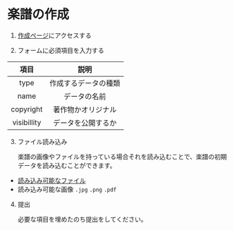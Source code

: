 # 楽譜の作成

1. [作成ページ](/new)にアクセスする

2. フォームに必須項目を入力する

|    項目     |         説明         |
| :---------: | :------------------: |
|    type     | 作成するデータの種類 |
|    name     |     データの名前     |
|  copyright  |  著作物かオリジナル  |
| visibillity |  データを公開するか  |

3. ファイル読み込み

   楽譜の画像やファイルを持っている場合それを読み込むことで、楽譜の初期データを読み込むことができます。

- [読み込み可能なファイル](https://www.alphatab.net/docs/introduction#the-file-importers)
- 読み込み可能な画像 `.jpg` `.png` `.pdf`

4. 提出

   必要な項目を埋めたのち提出をしてください。
